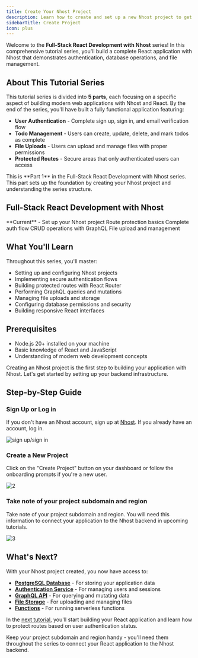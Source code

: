```yaml
---
title: Create Your Nhost Project
description: Learn how to create and set up a new Nhost project to get started building your React application
sidebarTitle: Create Project
icon: plus
---
```


Welcome to the **Full-Stack React Development with Nhost** series! In this comprehensive tutorial series, you'll build a complete React application with Nhost that demonstrates authentication, database operations, and file management.

## About This Tutorial Series

This tutorial series is divided into **5 parts**, each focusing on a specific aspect of building modern web applications with Nhost and React. By the end of the series, you'll have built a fully functional application featuring:

- **User Authentication** - Complete sign up, sign in, and email verification flow
- **Todo Management** - Users can create, update, delete, and mark todos as complete
- **File Uploads** - Users can upload and manage files with proper permissions
- **Protected Routes** - Secure areas that only authenticated users can access

<Info>
This is **Part 1** in the Full-Stack React Development with Nhost series. This part sets up the foundation by creating your Nhost project and understanding the series structure.
</Info>

## Full-Stack React Development with Nhost

<CardGroup cols={3}>
<Card title="1. Create Project" icon="plus" href="/getting-started/tutorials/react/1-introduction">
**Current** - Set up your Nhost project
</Card>

<Card title="2. Protected Routes" icon="lock" href="/getting-started/tutorials/react/2-protected-routes">
Route protection basics
</Card>

<Card title="3. User Authentication" icon="user" href="/getting-started/tutorials/react/3-user-authentication">
Complete auth flow
</Card>

<Card title="4. GraphQL Operations" icon="list-check" href="/getting-started/tutorials/react/4-graphql-operations">
CRUD operations with GraphQL
</Card>

<Card title="5. File Uploads" icon="upload" href="/getting-started/tutorials/react/5-file-uploads">
File upload and management
</Card>
</CardGroup>

## What You'll Learn

Throughout this series, you'll master:

- Setting up and configuring Nhost projects
- Implementing secure authentication flows
- Building protected routes with React Router
- Performing GraphQL queries and mutations
- Managing file uploads and storage
- Configuring database permissions and security
- Building responsive React interfaces

## Prerequisites

- Node.js 20+ installed on your machine
- Basic knowledge of React and JavaScript
- Understanding of modern web development concepts

Creating an Nhost project is the first step to building your application with Nhost. Let's get started by setting up your backend infrastructure.

## Step-by-Step Guide

<Steps>
<Step>

### Sign Up or Log in

If you don't have an Nhost account, sign up at [Nhost](https://app.nhost.io/). If you already have an account, log in.

![sign up/sign in](/images/tutorials/create-nhost-project/1.png)

</Step>

<Step>

### Create a New Project

Click on the "Create Project" button on your dashboard or follow the onboarding prompts if you're a new user.

![2](/images/tutorials/create-nhost-project/2.png)

</Step>

<Step>

### Take note of your project subdomain and region

Take note of your project subdomain and region. You will need this information to connect your application to the Nhost backend in upcoming tutorials.

![3](/images/tutorials/create-nhost-project/3.png)

</Step>

</Steps>

## What's Next?

With your Nhost project created, you now have access to:

- [**PostgreSQL Database**](/products/database/overview) - For storing your application data
- [**Authentication Service**](/products/auth/overview) - For managing users and sessions
- [**GraphQL API**](/products/graphql/overview) - For querying and mutating data
- [**File Storage**](/products/storage/overview) - For uploading and managing files
- [**Functions**](/products/functions/overview) - For running serverless functions

In the [next tutorial](/getting-started/tutorials/react/2-protected-routes), you'll start building your React application and learn how to protect routes based on user authentication status.

<Tip>
Keep your project subdomain and region handy - you'll need them throughout the series to connect your React application to the Nhost backend.
</Tip>
